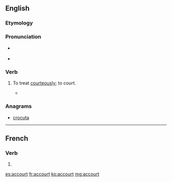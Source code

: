 ==English==

===Etymology===
{{prefix|ac|gloss1=to|court|gloss2=woo|lang=en}}

===Pronunciation===
* {{a|RP}} {{IPA|/əˈkɔːt/|lang=en}}

* {{audio|en-us-accourt.ogg|Audio (US)|lang=en}}

===Verb===
{{en-verb}}

# {{context|obsolete|lang=en}} To treat [[courteously]]; to court.
#* {{quote-book|title=[[w:The Faerie Queene|The Faerie Queene]]|page=71|author=[[w:Edmund Spenser|Edmund Spenser]]|passage=Whilest she her selfe thus busily did frame Seemely to entertaine her new-come guest, Newes hereof to her other sisters came, Who all this while were at their wanton rest, '''Accourting''' each her frend with lavish fest|year=''a'' 1596}}

===Anagrams===
* [[crocuta#English|crocuta]]
----

==French==

===Verb===
{{fr-verb-form}}

# {{conjugation of|accourir||3|s|pres|ind|lang=fr}}

[[es:accourt]]
[[fr:accourt]]
[[ko:accourt]]
[[mg:accourt]]